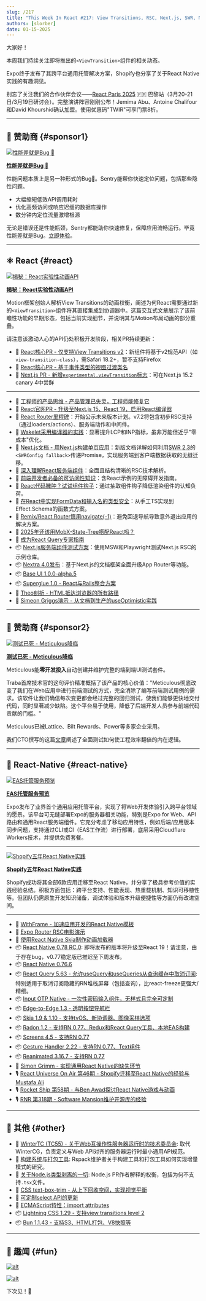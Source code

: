 ```yaml
---
slug: /217
title: "This Week In React #217: View Transitions, RSC, Next.js, SWR, Nextra, React Router, Rails, Compiler, EAS Hosting, Shopify, Skia, OTP, Gesture Handler, Radon, React-Query, TC55, Bun, CSS..."
authors: [slorber]
date: 01-15-2025
---
```


大家好！

本周我们持续关注即将推出的`<ViewTransition>`组件的相关动态。

Expo终于发布了其跨平台通用托管解决方案，Shopify也分享了关于React Native实践的有趣洞见。

别忘了关注我们的合作伙伴会议——[React Paris 2025](https://react.paris/?utm_source=thisweekinreact) 🇫🇷 巴黎站（3月20-21日/3月19日研讨会）。完整演讲阵容刚刚公布！Jemima Abu、Antoine Chalifour和David Khourshid确认加盟。使用优惠码"TWIR"可享门票8折。

<!-- truncate -->


<Support />

---

## 💸 赞助商 {#sponsor1}

[![性能差就是Bug 🐢](/emails/issues/217/sentry.jpg)](https://sentry.io/lp/new-apm/?utm_source=thisweekinreact&utm_medium=paid-community&utm_campaign=perf-fy26q1-evergreen&utm_content=newsletter-primary-slowbug-seehow)

**[性能差就是Bug 🐢](https://sentry.io/lp/new-apm/?utm_source=thisweekinreact&utm_medium=paid-community&utm_campaign=perf-fy26q1-evergreen&utm_content=newsletter-primary-slowbug-seehow)**

性能问题本质上是另一种形式的Bug🐛。Sentry能帮你快速定位问题，包括那些隐性问题。

- 大幅缩短低效API调用耗时
- 优化高频访问或响应迟缓的数据库操作
- 数分钟内定位流量激增根源

无论是错误还是性能瓶颈，Sentry都能助你快速修复，保障应用流畅运行。毕竟性能差就是Bug。[立即体验](https://sentry.io/lp/new-apm/?utm_source=thisweekinreact&utm_medium=paid-community&utm_campaign=perf-fy26q1-evergreen&utm_content=newsletter-primary-slowbug-seehow)。

---

## ⚛️ React {#react}

[![揭秘：React实验性动画API](/emails/issues/217/viewtransition.jpg)](https://motion.dev/blog/reacts-experimental-view-transition-api)

**[揭秘：React实验性动画API](https://motion.dev/blog/reacts-experimental-view-transition-api)**

Motion框架创始人解析View Transitions的动画权衡，阐述为何React需要通过新的`<ViewTransition>`组件将其直接集成到协调器中。这篇交互式文章展示了该前瞻性功能的早期形态，包括当前实现细节，并说明其与Motion布局动画的部分重叠。

请注意该激动人心的API仍处积极开发阶段，相关PR持续更新：

- 👀 [React核心PR - 仅支持View Transitions v2](https://github.com/facebook/react/pull/31996)：新组件将基于v2规范API（如`view-transition-class`），需Safari 18.2+，暂不支持Firefox
- 👀 [React核心PR - 基于事件类型的视图过渡类名](https://github.com/facebook/react/pull/32050)
- 👀 [Next.js PR - 新增`experimental.viewTransition`标志](https://github.com/vercel/next.js/pull/74659)：可在Next.js 15.2 canary 4中尝鲜

---

- 💸 [工程师的产品思维 - 产品管理已失灵，工程师能修复它](https://dub.link/twir-jan15)
- 👀 [React官网PR - 升级至Next.js 15、React 19，启用React编译器](https://github.com/reactjs/react.dev/pull/6996)
- 👀 [React Router里程碑](https://github.com/remix-run/react-router/milestones)：开始公示未来版本计划。v7.2将包含初步RSC支持（通过loaders/actions）、服务端动作和中间件。
- 👀 [Wakelet采用编译器的实践](https://github.com/reactwg/react-compiler/discussions/52)：显著提升LCP和INP指标，虽非万能但近乎"零成本"优化。
- 📖 [Next.js文档 - 用Next.js构建单页应用](https://nextjs.org/docs/app/building-your-application/upgrading/single-page-applications)：新版文档详解如何利用[SWR 2.3](https://github.com/vercel/swr/releases/tag/v2.3.0)的`<SWRConfig fallback>`传递Promise，实现服务端到客户端数据获取的无缝迁移。
- 📜 [深入理解React服务端组件](https://tonyalicea.dev/blog/understanding-react-server-components/)：全面且结构清晰的RSC技术解析。
- 📜 [前端开发者必备的可访问性知识](https://martijnhols.nl/blog/accessibility-essentials-every-front-end-developer-should-know)：含React示例的无障碍开发指南。
- 📜 [React代码臃肿？试试组件钩子](https://www.tymzap.com/blog/bloated-react-code-try-component-hooks)：通过抽取组件钩子降低渲染组件的认知负荷。
- 📜 [在React中实现FormData和输入名的类型安全](https://www.typeonce.dev/article/make-form-data-and-input-names-type-safe-in-react)：从手工TS实现到Effect.Schema的函数式方案。
- 📜 [Remix/React Router慎用navigate(-1)](https://programmingarehard.com/2025/01/13/maybe-dont-navigate-1.html/)：避免回退导航导致意外退出应用的解决方案。
- 📜 [2025年还该用MobX-State-Tree搭配React吗？](https://coolsoftware.dev/blog/mobx-state-tree-react-2025/)
- 📜 [成为React Query专家指南](https://tigerabrodi.blog/become-expert-in-react-query)
- 📦 [Next.js服务端组件测试方案](https://github.com/kettanaito/nextjs-rsc-testing)：使用MSW和Playwright测试Next.js RSC的示例仓库。
- 📦 [Nextra 4.0发布](https://the-guild.dev/blog/nextra-4)：基于Next.js的文档框架全面升级App Router等功能。
- 📦 [Base UI 1.0.0-alpha.5](https://base-ui.com/react/overview/releases)
- 📦 [Superglue 1.0 - React与Rails整合方案](https://thoughtbot.com/blog/superglue-1-0-react-rails-a-new-era-of-thoughtfulness)
- 🎥 [Theo剖析 - HTML抵达浏览器的所有路径](https://www.youtube.com/watch?v=Cifkb-ZVps4)
- 🎥 [Simeon Griggs演示 - 从文档到生产的useOptimistic实践](https://www.youtube.com/watch?v=_0bwnnlUZRU)

<SubscribeFormEmbed placement="middle" />

---

## 💸 赞助商 {#sponsor2}

[![测试已死 - Meticulous降临](/emails/issues/217/meticulous.jpg)](https://www.meticulous.ai?utm_source=thisweekinreact&utm_campaign=jan15th)

**[测试已死 - Meticulous降临](https://www.meticulous.ai?utm_source=thisweekinreact&utm_campaign=jan15th)**

Meticulous能**零开发投入**自动创建并维护完整的端到端UI测试套件。

Traba首席技术官的这句评价精准概括了该产品的核心价值："Meticulous彻底改变了我们在Web应用中进行前端测试的方式，完全消除了编写前端测试用例的需求。该软件让我们确信每次变更都会经过完整的回归测试，使我们能够更快地交付代码，同时显著减少缺陷。这个平台易于使用，降低了后端开发人员参与前端代码贡献的门槛。"

Meticulous已被Lattice、Bilt Rewards、Power等多家企业采用。

我们CTO撰写的这篇[文章](https://www.meticulous.ai/blog/lessons-from-a-decade?utm_source=thisweekinreact&utm_campaign=jan15th)阐述了全面测试如何使工程效率翻倍的内在逻辑。

---

## 📱 React-Native {#react-native}

[![EAS托管服务预览](/emails/issues/217/easdeploy.jpg)](https://expo.dev/blog/expo-announces-eas-hosting-service)

**[EAS托管服务预览](https://expo.dev/blog/expo-announces-eas-hosting-service)**

Expo发布了业界首个通用应用托管平台，实现了将Web开发体验引入跨平台领域的愿景。该平台可无缝部署Expo的服务器相关功能，特别是Expo for Web、API路由和通用React服务端组件。它充分考虑了移动应用特性，例如后端/应用版本同步问题，支持通过CLI或CI（EAS工作流）进行部署，底层采用Cloudflare Workers技术，并提供免费套餐。

---

[![Shopify五年React Native实践](/emails/issues/217/shopify.jpg)](https://shopifyengineering.myshopify.com/blogs/engineering/five-years-of-react-native-at-shopify)

**[Shopify五年React Native实践](https://shopifyengineering.myshopify.com/blogs/engineering/five-years-of-react-native-at-shopify)**

Shopify成功将其全部6款应用迁移至React Native，并分享了极具参考价值的实践经验总结。积极方面包括：跨平台支持、性能表现、热重载机制、知识可移植性等。但团队仍需原生开发知识储备，调试体验和版本升级便捷性等方面仍有改进空间。

---

- 💸 [WithFrame - 加速应用开发的React Native模板](https://withfra.me)
- 👀 [Expo Router RSC电影演示](https://github.com/EvanBacon/expo-rsc-movies)
- 📜 [使用React Native Skia制作动画加载器](https://reactiive.io/articles/animated-loader-skia)
- 📦 [React Native 0.78 RC.0](https://github.com/facebook/react-native/releases/tag/v0.78.0-rc.0): 即将发布的版本将升级至React 19！请注意，由于存在bug，v0.77稳定版已推迟至下周发布。
- 📦 [React Native 0.76.6](https://github.com/facebook/react-native/releases/tag/v0.76.6)
- 📦 [React Query 5.63 - 允许useQuery和useQueries从查询缓存中取消订阅](https://github.com/TanStack/query/releases/tag/v5.63.0): 特别适用于取消订阅隐藏的RN堆栈屏幕（包括查询），比react-freeze更强大/精细。
- 📦 [Input OTP Native - 一次性密码输入组件，无样式且完全可定制](https://github.com/yjose/input-otp-native)
- 📦 [Edge-to-Edge 1.3 - 透明按钮导航栏](https://github.com/zoontek/react-native-edge-to-edge/releases/tag/1.3.0)
- 📦 [Skia 1.9 & 1.10 - 支持tvOS、新协调器、图像采样选项](https://github.com/Shopify/react-native-skia/releases)
- 📦 [Radon 1.2 - 支持RN 0.77、Redux和React Query工具、本地EAS构建](https://github.com/software-mansion/radon-ide/releases/tag/v1.2.0)
- 📦 [Screens 4.5 - 支持RN 0.77](https://github.com/software-mansion/react-native-screens/releases/tag/4.5.0)
- 📦 [Gesture Handler 2.22 - 支持RN 0.77、Text组件](https://github.com/software-mansion/react-native-gesture-handler/releases/tag/2.22.0)
- 📦 [Reanimated 3.16.7 - 支持RN 0.77](https://github.com/software-mansion/react-native-reanimated/releases/tag/3.16.7)
- 🎥 [Simon Grimm - 实现通用React Native的缺失环节](https://www.youtube.com/watch?v=UpPj5xZiiFo)
- 🎙️ [React Universe On Air 第46期 - Shopify迁移至React Native的经验与Mustafa Ali](https://www.youtube.com/watch?v=WFoO-GDvrY8)
- 🎙️ [Rocket Ship 第58期 - 与Ben Awad探讨React Native游戏与动画](https://share.transistor.fm/s/249233ec)
- 🎙️ [RNR 第318期 - Software Mansion维护开源库的经验](https://www.reactnativeradio.com/episodes/rnr-318-maintaining-open-source-libraries-at-software-mansion)

---

## 🔀 其他 {#other}

- 📣 [WinterTC (TC55) - 关于Web互操作性服务器运行时的技术委员会](https://www.w3.org/blog/2025/collaborating-across-w3c-and-ecma-for-web-interoperable-server-runtimes-through-wintertc/): 取代WinterCG，负责定义与Web API对齐的服务器运行时最小通用API规范。
- 📜 [构建系统与打包工具](https://github.com/orgs/web-infra-dev/discussions/24): Rspack维护者关于构建工具和打包工具如何实现增量模式的研究。
- 📜 [关于Node.js类型剥离的一切](https://satanacchio.hashnode.dev/everything-you-need-to-know-about-nodejs-type-stripping): Node.js PR作者解释的权衡，包括为何不支持`.tsx`文件。
- 📜 [CSS text-box-trim - 从上下回收空间，实现视觉平衡](https://developer.chrome.com/blog/css-text-box-trim)
- 📜 [可定制select API的更新](https://una.im/select-updates/)
- 📜 [ECMAScript特性：import attributes](https://2ality.com/2025/01/import-attributes.html)
- 📦 [Lightning CSS 1.29 - 支持view transitions level 2](https://github.com/parcel-bundler/lightningcss/releases/tag/v1.29.0)
- 📦 [Bun 1.1.43 - 支持S3、HTML打包、V8快照等](https://bun.sh/blog/bun-v1.1.43)

---

## 🤭 趣闻 {#fun}

[![alt](/emails/issues/217/meme.jpg)](https://bsky.app/profile/did:plc:hxmev3uady7j4litwnr5fzbg/post/3lfmnhwx6e222)

[![alt](/emails/issues/217/meme2.jpg)](https://x.com/mrousavy/status/1878383018324222000)

下次见！👋